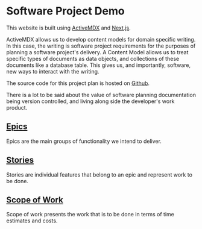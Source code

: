 # Software Project Demo

This website is built using [ActiveMDX](https://active-mdx.soederpop.com) and [Next.js](https://nextjs.org).

ActiveMDX allows us to develop content models for domain specific writing. In this case, the writing is software project requirements for the purposes of planning a software project's delivery.
A Content Model allows us to treat specific types of documents as data objects, and collections of these documents like a database table. This gives us, and importantly, software, new ways to interact with the writing.

The source code for this project plan is hosted on [Github](https://github.com/soederpop/active-mdx-software-project-starter).

There is a lot to be said about the value of software planning documentation being version controlled, and living along side the developer's work product.

## [Epics](/epics)

Epics are the main groups of functionality we intend to deliver.

## [Stories](/stories)

Stories are individual features that belong to an epic and represent work to be done.

## [Scope of Work](/scope-of-work)

Scope of work presents the work that is to be done in terms of time estimates and costs.
